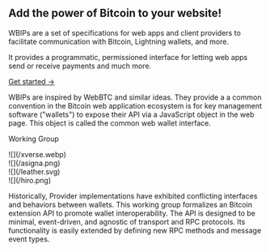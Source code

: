 <div className="mt-16" />

<div className="flex space-x-4 items-center">
  <div className="space-y-4">
    <h2 className="font-bold text-4xl leading-10">
      <span>Add the power of Bitcoin to your website!</span>
    </h2>
    <p className="text-lg">
      WBIPs are a set of specifications for web apps and client providers to
      facilitate communication with Bitcoin, Lightning wallets, and more.
    </p>
    <p className="text-lg">
      It provides a programmatic, permissioned interface for letting web apps
      send or receive payments and much more.
    </p>
    <div className="space-x-3">
      <a href="/getting_started" className="inline-block bg-blue-500 text-blue-50 rounded-lg px-3 py-2">Get started →</a>
    </div>
  </div>
</div>

<div className="mt-16" />

WBIPs are inspired by WebBTC and similar ideas. They provide a a common convention in the Bitcoin web application ecosystem is for key management software ("wallets") to expose their API via a JavaScript object in the web page. This object is called the common web wallet interface.

<p className="text-center text-sm font-bold text-gray-300 mt-16 uppercase">
  Working Group
</p>
<div className="grid grid-cols-4 items-center gap-16 filter brightness-90 grayscale hover:grayscale-0">
  <div className="mx-auto">![](/xverse.webp)</div>
  <div className="mx-auto">![](/asigna.png)</div>
  <div className="mx-auto">![](/leather.svg)</div>
  <div className="mx-auto max-w-[72px]">![](/hiro.png)</div>
</div>

Historically, Provider implementations have exhibited conflicting interfaces and behaviors between wallets. This working group formalizes an Bitcoin extension API to promote wallet interoperability. The API is designed to be minimal, event-driven, and agnostic of transport and RPC protocols. Its functionality is easily extended by defining new RPC methods and message event types.
